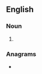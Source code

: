 ==English==

===Noun===
{{head|en|noun form}}

# {{plural of|nerve fibre|lang=en}}

===Anagrams===
* {{anagrams|en|a=beeefinrrsv|nerve fibers}}